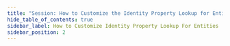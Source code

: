 ```yaml
---
title: "Session: How to Customize the Identity Property Lookup for Entities"
hide_table_of_contents: true
sidebar_label: How to Customize Identity Property Lookup For Entities
sidebar_position: 2
---
```





<LanguageSwitcher supportedLanguages={supportedLanguages} />

<LanguageContent language="csharp">
   <HowToCustomizeIdentityPropertyLookupForEntitiesCsharp />
</LanguageContent>

<LanguageContent language="java">
   <HowToCustomizeIdentityPropertyLookupForEntitiesJava />
</LanguageContent>

<LanguageContent language="nodejs">
   <HowToCustomizeIdentityPropertyLookupForEntitiesNodejs />
</LanguageContent>


<!---
### Configuration
- [Conventions](../../../client-api/configuration/conventions)
- [How to Customize ID Generation for Entities](../../../client-api/session/configuration/how-to-customize-id-generation-for-entities)
- [How to Customize Collection Assignment for Entities](../../../client-api/session/configuration/how-to-customize-collection-assignment-for-entities)

### Knowledge Base
- [Document Identifier Generation](../../../server/kb/document-identifier-generation)


-->